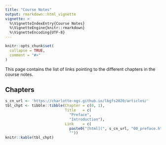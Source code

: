 ```yaml
---
title: "Course Notes"
output: rmarkdown::html_vignette
vignette: >
  %\VignetteIndexEntry{Course Notes}
  %\VignetteEngine{knitr::rmarkdown}
  %\VignetteEncoding{UTF-8}
---
```


```r
knitr::opts_chunk$set(
  collapse = TRUE,
  comment = "#>"
)
```

This page contains the list of links pointing to the different chapters in the course notes. 

## Chapters

```r
s_cn_url <- 'https://charlotte-ngs.github.io/lbgfs2020/articles/'
tbl_chpt <- tibble::tibble(Chapter = c(0, 1),
                           Title   = c(
                             "Preface",
                             "Introduction"),
                           Link    = c(
                             paste0("[html](", s_cn_url, "00_preface.html), [pdf](", s_cn_url, "00_preface.pdf)", collapse = ""),
                             ""))
knitr::kable(tbl_chpt)
```

